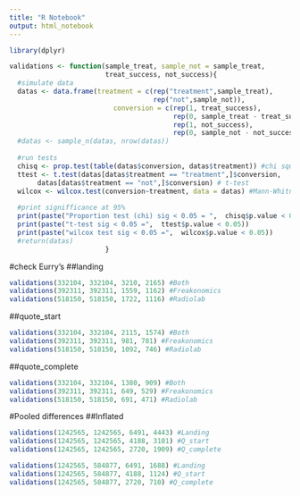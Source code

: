 ```yaml
---
title: "R Notebook"
output: html_notebook
---
```


```r
library(dplyr)
```


```r
validations <- function(sample_treat, sample_not = sample_treat,
                        treat_success, not_success){
  #simulate data
  datas <- data.frame(treatment = c(rep("treatment",sample_treat),
                                    rep("not",sample_not)),
                          conversion = c(rep(1, treat_success),
                                         rep(0, sample_treat - treat_success),
                                         rep(1, not_success),
                                         rep(0, sample_not - not_success)))
  #datas <- sample_n(datas, nrow(datas))
  
  #run tests
  chisq <- prop.test(table(datas$conversion, datas$treatment)) #chi squared
  ttest <- t.test(datas[datas$treatment == "treatment",]$conversion,
       datas[datas$treatment == "not",]$conversion) # t-test
  wilcox <- wilcox.test(conversion~treatment, data = datas) #Mann-Whitney-Wilcox 
  
  #print signifficance at 95%
  print(paste("Proportion test (chi) sig < 0.05 = ",  chisq$p.value < 0.05))
  print(paste("t-test sig < 0.05 =",  ttest$p.value < 0.05))
  print(paste("wilcox test sig < 0.05 =",  wilcox$p.value < 0.05))
  #return(datas)
                        }
```

#check Eurry's
##landing
```r
validations(332104, 332104, 3210, 2165) #Both
validations(392311, 392311, 1559, 1162) #Freakonomics
validations(518150, 518150, 1722, 1116) #Radiolab
```

##quote_start
```r
validations(332104, 332104, 2115, 1574) #Both
validations(392311, 392311, 981, 781) #Freakonomics
validations(518150, 518150, 1092, 746) #Radiolab
```

##quote_complete
```r
validations(332104, 332104, 1380, 909) #Both
validations(392311, 392311, 649, 529) #Freakonomics
validations(518150, 518150, 691, 471) #Radiolab
```

#Pooled differences
##Inflated
```r
validations(1242565, 1242565, 6491, 4443) #Landing
validations(1242565, 1242565, 4188, 3101) #Q_start
validations(1242565, 1242565, 2720, 1909) #Q_complete
```

```r
validations(1242565, 584877, 6491, 1688) #Landing
validations(1242565, 584877, 4188, 1124) #Q_start
validations(1242565, 584877, 2720, 710) #Q_complete
```
















